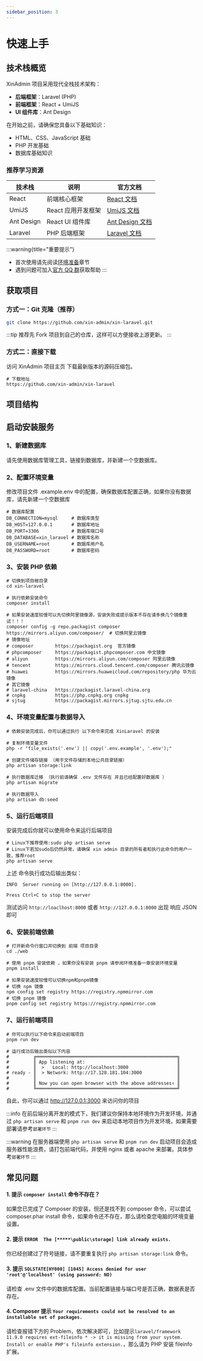 ```yaml
---
sidebar_position: 3
---
```


# 快速上手

## 技术栈概览

XinAdmin 项目采用现代全栈技术架构：

- **后端框架**：Laravel (PHP)
- **前端框架**：React + UmiJS
- **UI 组件库**：Ant Design

在开始之前，请确保您具备以下基础知识：

- HTML、CSS、JavaScript 基础
- PHP 开发基础
- 数据库基础知识

### 推荐学习资源

| 技术栈     | 说明               | 官方文档                                        |
| ---------- | ------------------ | ----------------------------------------------- |
| React      | 前端核心框架       | [React 文档](https://react.docschina.org/)      |
| UmiJS      | React 应用开发框架 | [UmiJS 文档](https://umijs.org/)                |
| Ant Design | React UI 组件库    | [Ant Design 文档](https://ant.design/index-cn/) |
| Laravel    | PHP 后端框架       | [Laravel 文档](https://laravel.com/)            |

:::warning{title="重要提示"}

- 首次使用请先阅读[环境准备](/laravel/dev)章节
- 遇到问题可加入[官方 QQ 群](/introduce/author#联系我)获取帮助
  :::

## 获取项目

### 方式一：Git 克隆（推荐）

```bash
git clone https://github.com/xin-admin/xin-laravel.git
```

:::tip
推荐先 Fork 项目到自己的仓库，这样可以方便接收上游更新。
:::

### 方式二：直接下载

访问 XinAdmin 项目主页 下载最新版本的源码压缩包。

```shell
# 下载地址
https://github.com/xin-admin/xin-laravel
```

## 项目结构


  [//]: # (<ul>)

[//]: # (  <li> app <small>应用程序目录，包含应用程序的核心代码</small>)

[//]: # (    <ul>)

[//]: # (      <li>Enum <small>枚举类</small>)

[//]: # (        <ul></ul>)

[//]: # (      </li>)

[//]: # (      <li>Exceptions <small>异常处理类目录</small>)

[//]: # (        <ul></ul>)

[//]: # (      </li>)

[//]: # (      <li>Http <small>请求目录，所有的请求接口都在这里面实现</small>)

[//]: # (        <ul>)

[//]: # (          <li>Admin <small>管理员后台目录</small>)

[//]: # (            <ul>)

[//]: # (              <li>Controller <small>控制器目录</small></li>)

[//]: # (              <li>Requests <small>表单请求目录</small></li>)

[//]: # (            </ul>)

[//]: # (          </li>)

[//]: # (          <li>App <small>会员前台目录</small>)

[//]: # (            <ul>)

[//]: # (              <li>Controller <small>控制器目录</small></li>)

[//]: # (              <li>Requests <small>表单请求目录</small></li>)

[//]: # (            </ul>)

[//]: # (          </li>)

[//]: # (          <li>BaseController.php <small>基础控制器文件</small></li>)

[//]: # (        </ul>)

[//]: # (      </li>)

[//]: # (      <li>Middleware <small>中间件目录</small>)

[//]: # (        <ul></ul>)

[//]: # (      </li>)

[//]: # (      <li>Models <small>模型目录</small>)

[//]: # (        <ul></ul>)

[//]: # (      </li>)

[//]: # (      <li>Service <small>服务类目录</small>)

[//]: # (        <ul></ul>)

[//]: # (      </li>)

[//]: # (      <li>helpers.php <small>公共文件</small></li>)

[//]: # (    </ul>)

[//]: # (  </li>)

[//]: # (  <li> bootstrap <ul></ul> </li>)

[//]: # (  <li> config <small>配置目录，该目录包含应用程序的所有配置文件</small> <ul></ul></li>)

[//]: # (  <li> database <small>数据库目录，该目录包含您的数据库迁移、模型工厂和种子。</small> <ul></ul></li>)

[//]: # (  <li> extends <small>扩展目录，该目录是系统扩展的目录。</small> <ul></ul></li>)

[//]: # (  <li> public <small>公共目录，该文件是进入应用程序的所有请求的入口点。</small> <ul></ul></li>)

[//]: # (  <li> resources <small>资源目录</small> <ul></ul></li>)

[//]: # (  <li> routes <small>路由目录，该目录包含应用程序的所有路由定义。</small> <ul></ul></li>)

[//]: # (  <li> storage <small>缓存目录</small> <ul></ul></li>)

[//]: # (  <li> vendor <small>依赖目录</small> <ul></ul></li>)

[//]: # (  <li> web <small>前端UI目录</small> <ul>)

[//]: # (    <li>public <small>公共文件目录</small><ul></ul></li>)

[//]: # (    <li>src <small>前端资源目录</small><ul></ul></li>)

[//]: # (    <li>types <small>ts类型目录</small><ul></ul></li>)

[//]: # (    <li>...</li>)

[//]: # (  </ul></li>)

[//]: # (  <li>.env.example <small>环境变量文件</small></li>)

[//]: # (  <li>.gitignore <small>Git忽略配置文件</small></li>)

[//]: # (  <li>composer.json <small>依赖配置文件</small></li>)

[//]: # (  <li>README.md <small>项目描述</small></li>)

[//]: # (</ul>)

## 启动安装服务

### 1、新建数据库

请先使用数据库管理工具，链接到数据库，并新建一个空数据库。

### 2、配置环境变量

修改项目文件 .example.env 中的配置，确保数据库配置正确，如果你没有数据库，请先新建一个空数据库

```shell
# 数据库配置
DB_CONNECTION=mysql     # 数据库类型
DB_HOST=127.0.0.1       # 数据库地址
DB_PORT=3306            # 数据库端口号
DB_DATABASE=xin_laravel # 数据库名称
DB_USERNAME=root        # 数据库用户名
DB_PASSWORD=root        # 数据库密码
```

### 3、安装 PHP 依赖

```shell
# 切换到项目根目录
cd xin-laravel

# 执行依赖安装命令
composer install

# 如果安装速度较慢可以先切换阿里镜像源，安装失败或提示版本不存在请多换几个镜像重试！！！
composer config -g repo.packagist composer https://mirrors.aliyun.com/composer/  # 切换阿里云镜像
# 镜像地址
# composer        https://packagist.org  官方镜像
# phpcomposer     https://packagist.phpcomposer.com 中文镜像
# aliyun          https://mirrors.aliyun.com/composer 阿里云镜像
# tencent         https://mirrors.cloud.tencent.com/composer 腾讯云镜像
# huawei          https://mirrors.huaweicloud.com/repository/php 华为云镜像
# 其它镜像
# laravel-china   https://packagist.laravel-china.org
# cnpkg           https://php.cnpkg.org cnpkg
# sjtug           https://packagist.mirrors.sjtug.sjtu.edu.cn

```

### 4、环境变量配置与数据导入

```shell
# 依赖安装完成后，你可以通过执行 以下命令来完成 XinLaravel 的安装

# 复制环境变量文件
php -r "file_exists('.env') || copy('.env.example', '.env');"

# 创建文件储存链接 （用于文件存储的本地公共目录链接）
php artisan storage:link

# 执行数据库迁移 （执行前请确保 .env 文件存在 并且已经配置好数据库 ）
php artisan migrate

# 执行数据导入
php artisan db:seed

```

### 5、运行后端项目

安装完成后你就可以使用命令来运行后端项目

```shell
# Linux下推荐使用:sudo php artisan serve
# Linux下若加sudo后仍然异常，请确保 xin admin 目录的所有者和执行此命令的用户一致，推荐root
php artisan serve
```

上述 命令执行成功后输出类似：

```shell
INFO  Server running on [http://127.0.0.1:8000].

Press Ctrl+C to stop the server
```

测试访问 `http://loaclhost:8000` 或者 `http://127.0.0.1:8000` 出现 响应 JSON 即可

### 6、安装前端依赖

```shell
# 打开新命令行窗口并切换到 前端 项目目录
cd ./web

# 使用 pnpm 安装依赖 ，如果你没有安装 pnpm 请参阅环境准备一章安装环境变量
pnpm install

# 如果安装速度较慢可以切换npm和pnpm镜像
# 切换 npm 镜像
npm config set registry https://registry.npmmirror.com
# 切换 pnpm 镜像
pnpm config set registry https://registry.npmmirror.com
```

### 7、运行前端项目

```shell
# 你可以执行以下命令来启动前端项目
pnpm run dev

# 运行成功后输出类似以下内容
#         ╔════════════════════════════════════════════════════╗
#         ║ App listening at:                                  ║
#         ║  >   Local: http://localhost:3000                  ║
# ready - ║  > Network: http://17.128.181.104:3000             ║
#         ║                                                    ║
#         ║ Now you can open browser with the above addresses↑ ║
#         ╚════════════════════════════════════════════════════╝
```

自此，你可以通过 http://127.0.0.1:3000 来访问你的项目

:::info
在前后端分离开发的模式下，我们建议你保持本地环境作为开发环境，并通过 `php artisan serve` 和 `pnpm run dev` 来启动本地项目作为开发环境，如果需要部署请参考`部署环节`
:::

:::warning
在服务器端使用 `php artisan serve` 和 `pnpm run dev` 启动项目会造成服务器性能浪费，请打包前端代码，并使用 nginx 或者 apache 来部署。具体参考`部署环节`
:::

## 常见问题

#### 1. 提示 `composer install` 命令不存在？

如果您已完成了 Composer 的安装，但还是找不到 composer 命令，可以尝试 composer.phar install 命令，如果命令还不存在，那么请检查您电脑的环境变量设置。

#### 2. 提示 `ERROR  The [*****\public\storage] link already exists. `

你已经创建过了符号链接，请不要重复执行 `php artisan storage:link` 命令。

#### 3. 提示 `SQLSTATE[HY000] [1045] Access denied for user 'root'@'localhost' (using password: NO)`

请检查 .env 文件中的数据库配置。当前配置链接与端口号是否正确，数据表是否存在。

#### 4. Composer 提示 `Your requirements could not be resolved to an installable set of packages.`

请检查报错下方的 Problem，依次解决即可，比如提示`laravel/framework 11.9.0 requires ext-fileinfo * -> it is missing from your system. Install or enable PHP's fileinfo extension.`，那么请为 PHP 安装 fileinfo 扩展。
